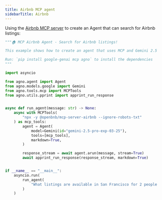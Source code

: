```yaml
---
title: Airbnb MCP agent
sidebarTitle: Airbnb
---
```


Using the [Airbnb MCP server](https://github.com/openbnb-org/mcp-server-airbnb) to create an Agent that can search for Airbnb listings:

```python
"""🏠 MCP Airbnb Agent - Search for Airbnb listings!

This example shows how to create an agent that uses MCP and Gemini 2.5 Pro to search for Airbnb listings.

Run: `pip install google-genai mcp agno` to install the dependencies
"""

import asyncio

from agno.agent import Agent
from agno.models.google import Gemini
from agno.tools.mcp import MCPTools
from agno.utils.pprint import apprint_run_response


async def run_agent(message: str) -> None:
    async with MCPTools(
        "npx -y @openbnb/mcp-server-airbnb --ignore-robots-txt"
    ) as mcp_tools:
        agent = Agent(
            model=Gemini(id="gemini-2.5-pro-exp-03-25"),
            tools=[mcp_tools],
            markdown=True,
        )

        response_stream = await agent.arun(message, stream=True)
        await apprint_run_response(response_stream, markdown=True)


if __name__ == "__main__":
    asyncio.run(
        run_agent(
            "What listings are available in San Francisco for 2 people for 3 nights from 1 to 4 August 2025?"
        )
    )

```



